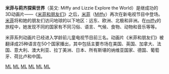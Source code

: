 '''米菲与莉齐探索世界'''（英文: Miffy and Lizzie Explore the World）是继成功的3D动画片——《[[米菲和朋友们|米菲和朋友们]]》之后，[[米菲|米菲]]（[[Miffy|Miffy]]）再次在新电视节目中登场。[[米菲|米菲]]将和她的朋友们访问地球的以下地区：远东、欧洲、北极和非洲。在[[miffy|miffy]]的旅程中，她发现不同的国家有不同习俗、语言、气候、食物、动物和音乐等等。

米菲系列动画片已经进入学龄前儿童电视节目前三名。动画片《米菲和朋友们》被翻译成25种语言在50个国家播出，其中包括主要市场在美国、英国、加拿大、法国、意大利、澳大利亚、拉丁美洲、日本、所有斯堪的纳维亚国家、德国、葡萄牙、荷比卢和中国。

[[Category:系列動畫作品|ML]]
[[Category:兔子主角故事|ML]]
[[Category:亞洲背景作品|ML]]
[[Category:歐洲背景作品|ML]]
[[Category:北極背景作品|ML]]
[[Category:非洲背景作品|ML]]